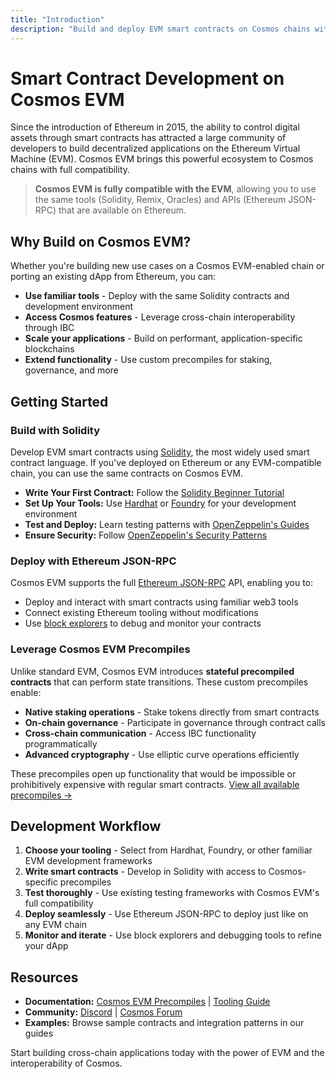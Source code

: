 ```yaml
---
title: "Introduction"
description: "Build and deploy EVM smart contracts on Cosmos chains with full Ethereum compatibility"
---
```


# Smart Contract Development on Cosmos EVM

Since the introduction of Ethereum in 2015, the ability to control digital assets through smart contracts has attracted a large community of developers to build decentralized applications on the Ethereum Virtual Machine (EVM). Cosmos EVM brings this powerful ecosystem to Cosmos chains with full compatibility.

> **Cosmos EVM is fully compatible with the EVM**, allowing you to use the same tools (Solidity, Remix, Oracles) and APIs (Ethereum JSON-RPC) that are available on Ethereum.

## Why Build on Cosmos EVM?

Whether you're building new use cases on a Cosmos EVM-enabled chain or porting an existing dApp from Ethereum, you can:

* **Use familiar tools** - Deploy with the same Solidity contracts and development environment
* **Access Cosmos features** - Leverage cross-chain interoperability through IBC
* **Scale your applications** - Build on performant, application-specific blockchains
* **Extend functionality** - Use custom precompiles for staking, governance, and more

## Getting Started

### Build with Solidity

Develop EVM smart contracts using [Solidity](https://github.com/ethereum/solidity), the most widely used smart contract language. If you've deployed on Ethereum or any EVM-compatible chain, you can use the same contracts on Cosmos EVM.

* **Write Your First Contract:** Follow the [Solidity Beginner Tutorial](https://docs.soliditylang.org/en/latest/introduction-to-smart-contracts.html)
* **Set Up Your Tools:** Use [Hardhat](https://hardhat.org/getting-started/) or [Foundry](https://book.getfoundry.sh/) for your development environment
* **Test and Deploy:** Learn testing patterns with [OpenZeppelin's Guides](https://docs.openzeppelin.com/learn)
* **Ensure Security:** Follow [OpenZeppelin's Security Patterns](https://docs.openzeppelin.com/learn/security-patterns)

### Deploy with Ethereum JSON-RPC

Cosmos EVM supports the full [Ethereum JSON-RPC](/docs/v0.4.x/api-reference/ethereum-json-rpc) API, enabling you to:

* Deploy and interact with smart contracts using familiar web3 tools
* Connect existing Ethereum tooling without modifications
* Use [block explorers](/docs/v0.4.x/documentation/getting-started/tooling-and-resources/block-explorers) to debug and monitor your contracts

### Leverage Cosmos EVM Precompiles

Unlike standard EVM, Cosmos EVM introduces **stateful precompiled contracts** that can perform state transitions. These custom precompiles enable:

* **Native staking operations** - Stake tokens directly from smart contracts
* **On-chain governance** - Participate in governance through contract calls
* **Cross-chain communication** - Access IBC functionality programmatically
* **Advanced cryptography** - Use elliptic curve operations efficiently

These precompiles open up functionality that would be impossible or prohibitively expensive with regular smart contracts. [View all available precompiles →](/docs/v0.4.x/documentation/smart-contracts/precompiles)

## Development Workflow

1. **Choose your tooling** - Select from Hardhat, Foundry, or other familiar EVM development frameworks
2. **Write smart contracts** - Develop in Solidity with access to Cosmos-specific precompiles
3. **Test thoroughly** - Use existing testing frameworks with Cosmos EVM's full compatibility
4. **Deploy seamlessly** - Use Ethereum JSON-RPC to deploy just like on any EVM chain
5. **Monitor and iterate** - Use block explorers and debugging tools to refine your dApp

## Resources

* **Documentation:** [Cosmos EVM Precompiles](/docs/v0.4.x/documentation/smart-contracts/precompiles) | [Tooling Guide](/docs/v0.4.x/documentation/getting-started/tooling-and-resources/overview)
* **Community:** [Discord](https://discord.gg/interchain) | [Cosmos Forum](https://forum.cosmos.network)
* **Examples:** Browse sample contracts and integration patterns in our guides

Start building cross-chain applications today with the power of EVM and the interoperability of Cosmos.